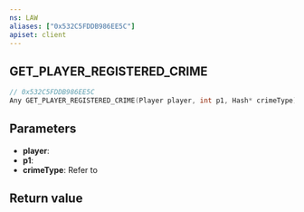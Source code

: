 ```yaml
---
ns: LAW
aliases: ["0x532C5FDDB986EE5C"]
apiset: client
---
```

## GET_PLAYER_REGISTERED_CRIME

```c
// 0x532C5FDDB986EE5C
Any GET_PLAYER_REGISTERED_CRIME(Player player, int p1, Hash* crimeType);
```


## Parameters
* **player**:
* **p1**:
* **crimeType**: Refer to <EmbeddedEnum name="eCrimeType" />

## Return value